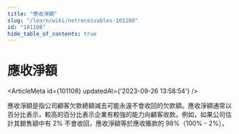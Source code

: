 ```yaml
---
title: "應收淨額"
slug: "/learn/wiki/netreceivables-101108"
id: "101108"
hide_table_of_contents: true
---
```



# 應收淨額

<ArticleMeta id={101108} updatedAt={'2023-09-26 13:58:54'} />
<div className='border-solid border-b border-t-0 my-4 border-[var(--ifm-color-gray-300)]' />

應收淨額是指公司顧客欠款總額減去可能永遠不會收回的欠款額。應收淨額通常以百分比表示，較高的百分比表示企業有較強的能力向顧客收款。例如，如果公司估計其銷售額中有 2% 不會收回，應收淨額等於應收賬款的 98%（100% - 2%）。
